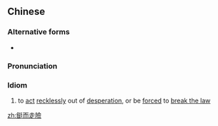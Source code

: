 {{also|铤而走险}}
==Chinese==
{{zh-forms|s=铤而走险}}

===Alternative forms===
* {{zh-l|挺而走險}}

===Pronunciation===
{{zh-pron
|m=tǐng'érzǒuxiǎn
|c=ting5 ji4 zau2 him2
|cat=id
}}

===Idiom===
{{zh-idiom}}

# to [[act]] [[recklessly]] out of [[desperation]], or be [[forced]] to [[break the law]]

[[zh:鋌而走險]]